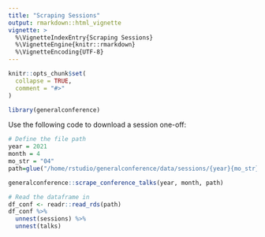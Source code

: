```yaml
---
title: "Scraping Sessions"
output: rmarkdown::html_vignette
vignette: >
  %\VignetteIndexEntry{Scraping Sessions}
  %\VignetteEngine{knitr::rmarkdown}
  %\VignetteEncoding{UTF-8}
---
```


```r
knitr::opts_chunk$set(
  collapse = TRUE,
  comment = "#>"
)
```
```r
library(generalconference)
```

Use the following code to download a session one-off:
```r
# Define the file path
year = 2021
month = 4
mo_str = "04"
path=glue("/home/rstudio/generalconference/data/sessions/{year}{mo_str}.rds")
```

```r
generalconference::scrape_conference_talks(year, month, path)
```
```r
# Read the dataframe in
df_conf <- readr::read_rds(path)
df_conf %>%
  unnest(sessions) %>%
  unnest(talks)
```

